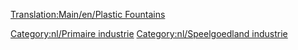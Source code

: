 [[Translation:Main/en/Plastic Fountains]]{{en/-}}
{{Template:Industrieën/Nl
|image=PlasticFountains.png
|name=Plasticfonteinen
|climates=[[Main/en/Klimaat/Nl#Speelgoedland|Speelgoedland]]
|accepts=Niets
|produces=[[Main/nl/Plastic|Plastic]]
|notes=Niet aanwezig in andere [[Main/nl/Klimaat|klimaten]].
}}

{{nl/Navbox Industrieën}}
[[Category:nl/Primaire industrie]]
[[Category:nl/Speelgoedland industrie]]